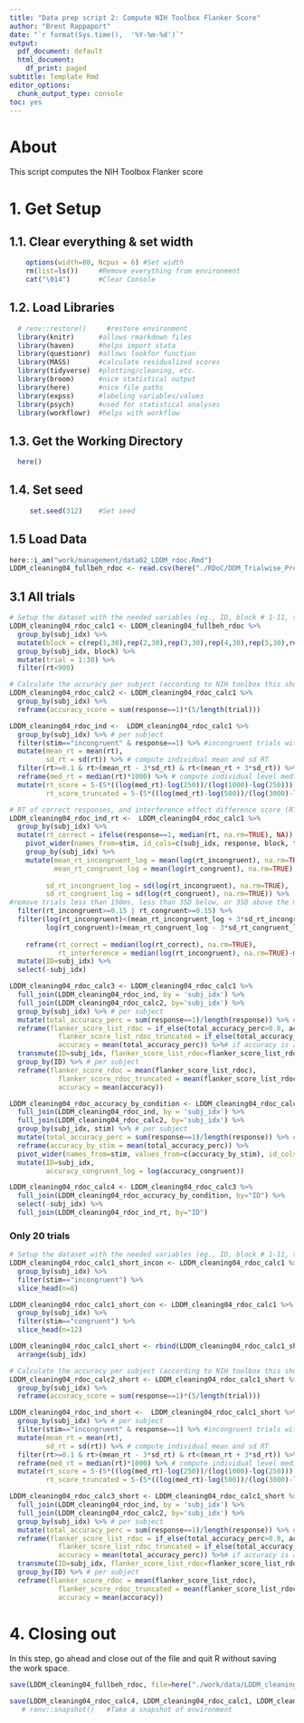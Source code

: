 ```yaml
---
title: "Data prep script 2: Compute NIH Toolbox Flanker Score"
author: "Brent Rappaport"
date: "`r format(Sys.time(),  '%Y-%m-%d')`"
output:
  pdf_document: default
  html_document:
    df_print: paged
subtitle: Template Rmd
editor_options:
  chunk_output_type: console
toc: yes
---
```


# About
This script computes the NIH Toolbox Flanker score

# 1. Get Setup
## 1.1. Clear everything & set width
```r
    options(width=80, Ncpus = 6) #Set width
    rm(list=ls())     #Remove everything from environment
    cat("\014")       #Clear Console
```

## 1.2. Load Libraries
```r
  # renv::restore()     #restore environment
  library(knitr)      #allows rmarkdown files
  library(haven)      #helps import stata
  library(questionr)  #allows lookfor function
  library(MASS)       #calculate residualized scores
  library(tidyverse)  #plotting/cleaning, etc.
  library(broom)      #nice statistical output
  library(here)       #nice file paths
  library(expss)      #labeling variables/values
  library(psych)      #used for statistical analyses
  library(workflowr)  #helps with workflow
```

## 1.3. Get the Working Directory
```r
  here()
```

## 1.4. Set seed
```r
     set.seed(312)    #Set seed
```

## 1.5 Load Data
```r
here::i_am("work/management/data02_LDDM_rdoc.Rmd")
LDDM_cleaning04_fullbeh_rdoc <- read.csv(here("./RDoC/DDM_Trialwise_Prepped/Block-Based/RDoC_ERN_HDDM_data_acc_coded_rev_B11.csv"))
```

## 3.1 All trials
```r
# Setup the dataset with the needed variables (eg., ID, block # 1-11, trial # 1-30 per block)
LDDM_cleaning04_rdoc_calc1 <- LDDM_cleaning04_fullbeh_rdoc %>%
  group_by(subj_idx) %>%
  mutate(block = c(rep(1,30),rep(2,30),rep(3,30),rep(4,30),rep(5,30),rep(6,30),rep(7,30),rep(8,30),rep(9,30),rep(10,30),rep(11,30))) %>%
  group_by(subj_idx, block) %>%
  mutate(trial = 1:30) %>%
  filter(rt<900)

# Calculate the accuracy per subject (according to NIH toolbox this should be the number of correct responses * 5/total trials (330))
LDDM_cleaning04_rdoc_calc2 <- LDDM_cleaning04_rdoc_calc1 %>%
  group_by(subj_idx) %>%
  reframe(accuracy_score = sum(response==1)*(5/length(trial)))

LDDM_cleaning04_rdoc_ind <-  LDDM_cleaning04_rdoc_calc1 %>%
  group_by(subj_idx) %>% # per subject
  filter(stim=="incongruent" & response==1) %>% #incongruent trials with correct response
  mutate(mean_rt = mean(rt),
         sd_rt = sd(rt)) %>% # compute individual mean and sd RT
  filter(rt>=0.1 & rt>(mean_rt - 3*sd_rt) & rt<(mean_rt + 3*sd_rt)) %>% #remove trials less than 100ms and less than 3SD below or 2SD above the mean RT
  reframe(med_rt = median(rt)*1000) %>% # compute individual level median RT
  mutate(rt_score = 5-(5*((log(med_rt)-log(250))/(log(1000)-log(250)))),
         rt_score_truncated = 5-(5*((log(med_rt)-log(500))/(log(3000)-log(500)))))

# RT of correct responses, and interference effect difference score (RT of incongruent - congruent)
LDDM_cleaning04_rdoc_ind_rt <-  LDDM_cleaning04_rdoc_calc1 %>%
  group_by(subj_idx) %>%
  mutate(rt_correct = ifelse(response==1, median(rt, na.rm=TRUE), NA)) %>%
    pivot_wider(names_from=stim, id_cols=c(subj_idx, response, block, trial, rt_correct), values_from=rt, names_prefix="rt_") %>%
    group_by(subj_idx) %>%
    mutate(mean_rt_incongruent_log = mean(log(rt_incongruent), na.rm=TRUE),
           mean_rt_congruent_log = mean(log(rt_congruent), na.rm=TRUE),
           
         sd_rt_incongruent_log = sd(log(rt_incongruent), na.rm=TRUE),
         sd_rt_congruent_log = sd(log(rt_congruent), na.rm=TRUE)) %>%
#remove trials less than 150ms, less than 3SD below, or 3SD above the mean log RT per Dillon et al, 2015
  filter(rt_incongruent>=0.15 | rt_congruent>=0.15) %>%
  filter(log(rt_incongruent)<(mean_rt_incongruent_log + 3*sd_rt_incongruent_log) |
         log(rt_congruent)>(mean_rt_congruent_log - 3*sd_rt_congruent_log)) %>%
  
    reframe(rt_correct = median(log(rt_correct), na.rm=TRUE),
            rt_interference = median(log(rt_incongruent), na.rm=TRUE)-median(log(rt_congruent), na.rm=TRUE)) %>%
  mutate(ID=subj_idx) %>%
  select(-subj_idx)

LDDM_cleaning04_rdoc_calc3 <- LDDM_cleaning04_rdoc_calc1 %>%
  full_join(LDDM_cleaning04_rdoc_ind, by = 'subj_idx') %>%
  full_join(LDDM_cleaning04_rdoc_calc2, by='subj_idx') %>%
  group_by(subj_idx) %>% # per subject
  mutate(total_accuracy_perc = sum(response==1)/length(response)) %>% # compute total accuracy percentage
  reframe(flanker_score_list_rdoc = if_else(total_accuracy_perc>0.8, accuracy_score+rt_score, accuracy_score),
            flanker_score_list_rdoc_truncated = if_else(total_accuracy_perc>0.8, accuracy_score+rt_score_truncated, accuracy_score),
            accuracy = mean(total_accuracy_perc)) %>%# if accuracy is above 80% then add accuracy and rt flanker scores, if not base the flanker score only on accuracy
  transmute(ID=subj_idx, flanker_score_list_rdoc=flanker_score_list_rdoc, flanker_score_list_rdoc_truncated=flanker_score_list_rdoc_truncated, accuracy=accuracy) %>%
  group_by(ID) %>% # per subject
  reframe(flanker_score_rdoc = mean(flanker_score_list_rdoc),
            flanker_score_rdoc_truncated = mean(flanker_score_list_rdoc_truncated),
            accuracy = mean(accuracy))

LDDM_cleaning04_rdoc_accuracy_by_condition <- LDDM_cleaning04_rdoc_calc1 %>%
  full_join(LDDM_cleaning04_rdoc_ind, by = 'subj_idx') %>%
  full_join(LDDM_cleaning04_rdoc_calc2, by='subj_idx') %>%
  group_by(subj_idx, stim) %>% # per subject
  mutate(total_accuracy_perc = sum(response==1)/length(response)) %>% # compute total accuracy percentage
  reframe(accuracy_by_stim = mean(total_accuracy_perc)) %>%
  pivot_wider(names_from=stim, values_from=c(accuracy_by_stim), id_cols=c(subj_idx), names_prefix="accuracy_") %>%
  mutate(ID=subj_idx,
         accuracy_congruent_log = log(accuracy_congruent))

LDDM_cleaning04_rdoc_calc4 <- LDDM_cleaning04_rdoc_calc3 %>%
  full_join(LDDM_cleaning04_rdoc_accuracy_by_condition, by="ID") %>%
  select(-subj_idx) %>%
  full_join(LDDM_cleaning04_rdoc_ind_rt, by="ID")
```

### Only 20 trials
```r
# Setup the dataset with the needed variables (eg., ID, block # 1-11, trial # 1-30 per block)
LDDM_cleaning04_rdoc_calc1_short_incon <- LDDM_cleaning04_rdoc_calc1 %>%
  group_by(subj_idx) %>%
  filter(stim=="incongruent") %>%
  slice_head(n=8)

LDDM_cleaning04_rdoc_calc1_short_con <- LDDM_cleaning04_rdoc_calc1 %>%
  group_by(subj_idx) %>%
  filter(stim=="congruent") %>%
  slice_head(n=12)

LDDM_cleaning04_rdoc_calc1_short <- rbind(LDDM_cleaning04_rdoc_calc1_short_incon, LDDM_cleaning04_rdoc_calc1_short_con) %>%
  arrange(subj_idx)

# Calculate the accuracy per subject (according to NIH toolbox this should be the number of correct responses * 5/total trials (330))
LDDM_cleaning04_rdoc_calc2_short <- LDDM_cleaning04_rdoc_calc1_short %>%
  group_by(subj_idx) %>%
  reframe(accuracy_score = sum(response==1)*(5/length(trial)))

LDDM_cleaning04_rdoc_ind_short <-  LDDM_cleaning04_rdoc_calc1_short %>%
  group_by(subj_idx) %>% # per subject
  filter(stim=="incongruent" & response==1) %>% #incongruent trials with correct response
  mutate(mean_rt = mean(rt),
         sd_rt = sd(rt)) %>% # compute individual mean and sd RT
  filter(rt>=0.1 & rt>(mean_rt - 3*sd_rt) & rt<(mean_rt + 3*sd_rt)) %>% #remove trials less than 100ms and less than 3SD below or 2SD above the mean RT
  reframe(med_rt = median(rt)*1000) %>% # compute individual level median RT
  mutate(rt_score = 5-(5*((log(med_rt)-log(250))/(log(1000)-log(250)))),
         rt_score_truncated = 5-(5*((log(med_rt)-log(500))/(log(3000)-log(500)))))

LDDM_cleaning04_rdoc_calc3_short <- LDDM_cleaning04_rdoc_calc1_short %>%
  full_join(LDDM_cleaning04_rdoc_ind, by = 'subj_idx') %>%
  full_join(LDDM_cleaning04_rdoc_calc2, by='subj_idx') %>%
  group_by(subj_idx) %>% # per subject
  mutate(total_accuracy_perc = sum(response==1)/length(response)) %>% # compute total accuracy percentage
  reframe(flanker_score_list_rdoc = if_else(total_accuracy_perc>0.8, accuracy_score+rt_score, accuracy_score),
            flanker_score_list_rdoc_truncated = if_else(total_accuracy_perc>0.8, accuracy_score+rt_score_truncated, accuracy_score),
            accuracy = mean(total_accuracy_perc)) %>%# if accuracy is above 80% then add accuracy and rt flanker scores, if not base the flanker score only on accuracy
  transmute(ID=subj_idx, flanker_score_list_rdoc=flanker_score_list_rdoc, flanker_score_list_rdoc_truncated=flanker_score_list_rdoc_truncated, accuracy=accuracy) %>%
  group_by(ID) %>% # per subject
  reframe(flanker_score_rdoc = mean(flanker_score_list_rdoc),
            flanker_score_rdoc_truncated = mean(flanker_score_list_rdoc_truncated),
            accuracy = mean(accuracy))
```

# 4. Closing out
  In this step, go ahead and close out of the file and quit R without saving  
  the work space.
```r
save(LDDM_cleaning04_fullbeh_rdoc, file=here("./work/data/LDDM_cleaning04_fullbeh_rdoc.RData"))

save(LDDM_cleaning04_rdoc_calc4, LDDM_cleaning04_rdoc_calc1, LDDM_cleaning04_rdoc_calc3_short, LDDM_cleaning04_rdoc_ind_short, file=here("./work/data/LDDM_cleaning04_rdoc_calc4.RData"))
   # renv::snapshot()   #Take a snapshot of environment
```

